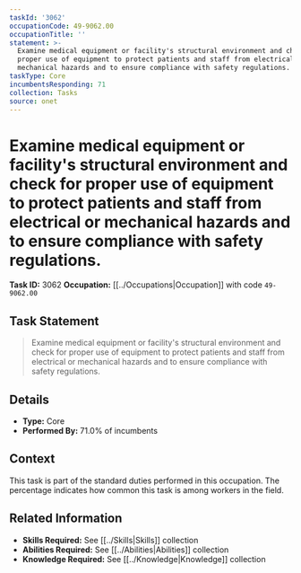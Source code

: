 ```yaml
---
taskId: '3062'
occupationCode: 49-9062.00
occupationTitle: ''
statement: >-
  Examine medical equipment or facility's structural environment and check for
  proper use of equipment to protect patients and staff from electrical or
  mechanical hazards and to ensure compliance with safety regulations.
taskType: Core
incumbentsResponding: 71
collection: Tasks
source: onet
---
```

# Examine medical equipment or facility's structural environment and check for proper use of equipment to protect patients and staff from electrical or mechanical hazards and to ensure compliance with safety regulations.

**Task ID:** 3062
**Occupation:** [[../Occupations|Occupation]] with code `49-9062.00`

## Task Statement

> Examine medical equipment or facility's structural environment and check for proper use of equipment to protect patients and staff from electrical or mechanical hazards and to ensure compliance with safety regulations.

## Details

- **Type:** Core
- **Performed By:** 71.0% of incumbents

## Context

This task is part of the standard duties performed in this occupation. The percentage indicates how common this task is among workers in the field.

## Related Information

- **Skills Required:** See [[../Skills|Skills]] collection
- **Abilities Required:** See [[../Abilities|Abilities]] collection
- **Knowledge Required:** See [[../Knowledge|Knowledge]] collection
